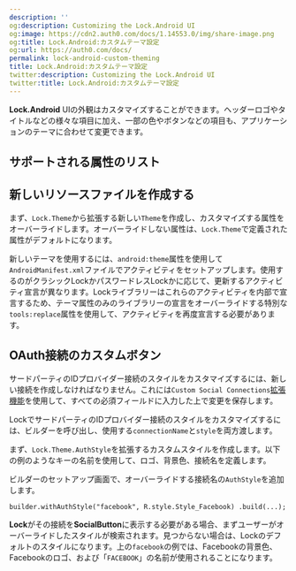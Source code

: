 ```yaml
---
description: ''
og:description: Customizing the Lock.Android UI
og:image: https://cdn2.auth0.com/docs/1.14553.0/img/share-image.png
og:title: Lock.Android:カスタムテーマ設定
og:url: https://auth0.com/docs/
permalink: lock-android-custom-theming
title: Lock.Android:カスタムテーマ設定
twitter:description: Customizing the Lock.Android UI
twitter:title: Lock.Android:カスタムテーマ設定
---
```


**Lock.Android** UIの外観はカスタマイズすることができます。ヘッダーロゴやタイトルなどの様々な項目に加え、一部の色やボタンなどの項目も、アプリケーションのテーマに合わせて変更できます。

## サポートされる属性のリスト



## 新しいリソースファイルを作成する

まず、`Lock.Theme`から拡張する新しい`Theme`を作成し、カスタマイズする属性をオーバーライドします。オーバーライドしない属性は、`Lock.Theme`で定義された属性がデフォルトになります。



新しいテーマを使用するには、`android:theme`属性を使用して`AndroidManifest.xml`ファイルでアクティビティをセットアップします。使用するのがクラシックLockかパスワードレスLockかに応じて、更新するアクティビティ宣言が異なります。Lockライブラリーはこれらのアクティビティを内部で宣言するため、テーマ属性のみのライブラリーの宣言をオーバーライドする特別な`tools:replace`属性を使用して、アクティビティを再度宣言する必要があります。





## OAuth接続のカスタムボタン

サードパーティのIDプロバイダー接続のスタイルをカスタマイズするには、新しい接続を作成しなければなりません。これには`Custom Social Connections`[拡張機能](%24%7Bmanage_url%7D/#/extensions)を使用して、すべての必須フィールドに入力した上で変更を保存します。

LockでサードパーティのIDプロバイダー接続のスタイルをカスタマイズするには、ビルダーを呼び出し、使用する`connectionName`と`style`を両方渡します。

まず、`Lock.Theme.AuthStyle`を拡張するカスタムスタイルを作成します。以下の例のようなキーの名前を使用して、ロゴ、背景色、接続名を定義します。



ビルダーのセットアップ画面で、オーバーライドする接続名の`AuthStyle`を追加します。

`builder.withAuthStyle("facebook", R.style.Style_Facebook)
        .build(...);`

**Lock**がその接続を**SocialButton**に表示する必要がある場合、まずユーザーがオーバーライドしたスタイルが検索されます。見つからない場合は、Lockのデフォルトのスタイルになります。上の`facebook`の例では、Facebookの背景色、Facebookのロゴ、および「`FACEBOOK`」の名前が使用されることになります。